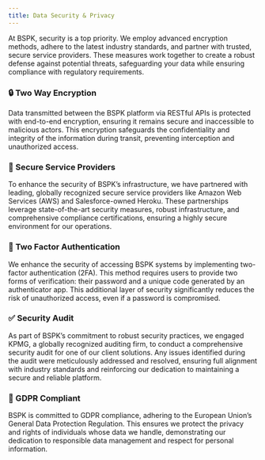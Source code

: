 ```yaml
---
title: Data Security & Privacy
---
```


At BSPK, security is a top priority. We employ advanced encryption methods, adhere to the latest industry standards, and partner with trusted, secure service providers. These measures work together to create a robust defense against potential threats, safeguarding your data while ensuring compliance with regulatory requirements.

### 🔒 Two Way Encryption 

Data transmitted between the BSPK platform via RESTful APIs is protected with end-to-end encryption, ensuring it remains secure and inaccessible to malicious actors. This encryption safeguards the confidentiality and integrity of the information during transit, preventing interception and unauthorized access.

### 🏢 Secure Service Providers 

To enhance the security of BSPK’s infrastructure, we have partnered with leading, globally recognized secure service providers like Amazon Web Services (AWS) and Salesforce-owned Heroku. These partnerships leverage state-of-the-art security measures, robust infrastructure, and comprehensive compliance certifications, ensuring a highly secure environment for our operations.

### 🔐 Two Factor Authentication 

We enhance the security of accessing BSPK systems by implementing two-factor authentication (2FA). This method requires users to provide two forms of verification: their password and a unique code generated by an authenticator app. This additional layer of security significantly reduces the risk of unauthorized access, even if a password is compromised.

### ✅ Security Audit 

As part of BSPK’s commitment to robust security practices, we engaged KPMG, a globally recognized auditing firm, to conduct a comprehensive security audit for one of our client solutions. Any issues identified during the audit were meticulously addressed and resolved, ensuring full alignment with industry standards and reinforcing our dedication to maintaining a secure and reliable platform.

### 🔏 GDPR Compliant 

BSPK is committed to GDPR compliance, adhering to the European Union’s General Data Protection Regulation. This ensures we protect the privacy and rights of individuals whose data we handle, demonstrating our dedication to responsible data management and respect for personal information.

